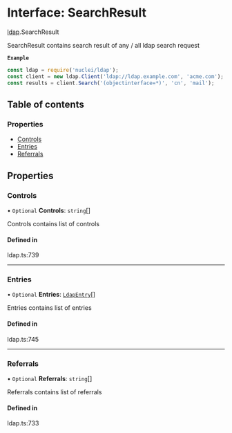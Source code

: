 # Interface: SearchResult

[ldap](/templates/protocols/javascript/modules/ldap).SearchResult

SearchResult contains search result of any / all ldap search request

**`Example`**

```javascript
const ldap = require('nuclei/ldap');
const client = new ldap.Client('ldap://ldap.example.com', 'acme.com');
const results = client.Search('(objectinterface=*)', 'cn', 'mail');
```

## Table of contents

### Properties

- [Controls](/templates/protocols/javascript/modules/ldap.SearchResult#controls)
- [Entries](/templates/protocols/javascript/modules/ldap.SearchResult#entries)
- [Referrals](/templates/protocols/javascript/modules/ldap.SearchResult#referrals)

## Properties

### Controls

• `Optional` **Controls**: `string`[]

Controls contains list of controls

#### Defined in

ldap.ts:739

___

### Entries

• `Optional` **Entries**: [`LdapEntry`](/templates/protocols/javascript/modules/ldap.LdapEntry)[]

Entries contains list of entries

#### Defined in

ldap.ts:745

___

### Referrals

• `Optional` **Referrals**: `string`[]

Referrals contains list of referrals

#### Defined in

ldap.ts:733
